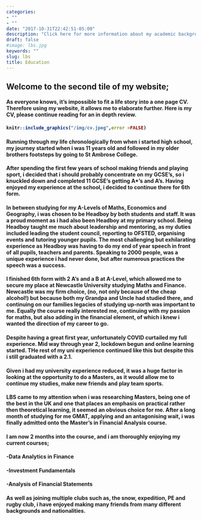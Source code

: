 ```yaml
---
categories:
- ""
- ""
date: "2017-10-31T22:42:51-05:00"
description: "Click here for more information about my academic background"
draft: false
#image: lbs.jpg
keywords: ""
slug: lbs
title: Education
---
```


<h2> Welcome to the second tile of my website; <h4>


<h4> As everyone knows, it's impossible to fit a life story into a one page CV. Therefore using my website, it allows me to elaborate further. Here is my CV, please continue reading for an in depth review. <h4>

```r
knitr::include_graphics("/img/cv.jpeg",error =FALSE)
```

<h4> Running through my life chronologically from when i started high school, my journey started when i was 11 years old and followed in my older brothers footsteps by going to St Ambrose College. <h4>

<h4> After spending the first few years of school making friends and playing sport, i decided that i should probably concentrate on my GCSE's, so i knuckled down and completed 11 GCSE's getting A*'s and A's. Having enjoyed my experience at the school, i decided to continue there for 6th form. <h4>

<h4> In between studying for my A-Levels of Maths, Economics and Geography, i was  chosen to be Headboy by both students and staff. It was a proud moment as i had also been Headboy at my primary school. Being Headboy taught me much about leadership and mentoring, as my duties included leading the student council, reporting to OFSTED, organising events and tutoring younger pupils. The most challenging but exhilarating experience as Headboy was having to do my end of year speech in front of all pupils, teachers and parents. Speaking to 2000 people, was a unique experience i had never done, but after numerous practices the speech was a success. <h4>

<h4> I finished 6th form with 2 A's and a B at A-Level, which allowed me to secure my place at Newcastle University studying Maths and Finance. Newcastle was my firm choice, (no, not only because of the cheap alcohol!) but because both my Grandpa and Uncle had studied there, and continuing on our families legacies of studying up-north was important to me. Equally the course really interested me, continuing with my passion for maths, but also adding in the financial element, of which i knew i wanted the direction of my career to go. <h4>

<h4> Despite having a great first year, unfortunately COVID curtailed my full experience. Mid way through year 2, lockdown begun and online learning started. THe rest of my uni experience continued like this but despite this i still graduated with a 2.1. <h4>

<h4> Given i had my university experience reduced, it was a huge factor in looking at the opportunity to do a Masters, as it would allow me to continue my studies, make new friends and play team sports. <h4>

<h4> LBS came to my attention when i was researching Masters, being one of the best in the UK and one that places an emphasis on practical rather then theoretical learning, it seemed an obvious choice for me. After a long month of studying for me GMAT, applying and an antagonising wait, i was finally admitted onto the Master's in Financial Analysis course. <h4>

<h4> I am now 2 months into the course, and i am thoroughly enjoying my current courses; <h4>

<h4> -Data Analytics in Finance <h4>
<h4> -Investment Fundamentals <h4>
<h4> -Analysis of Financial Statements <h4>
    
<h4> As well as joining multiple clubs such as, the snow, expedition, PE and rugby club, i have enjoyed making many friends from many different backgrounds and nationalities. <h4>